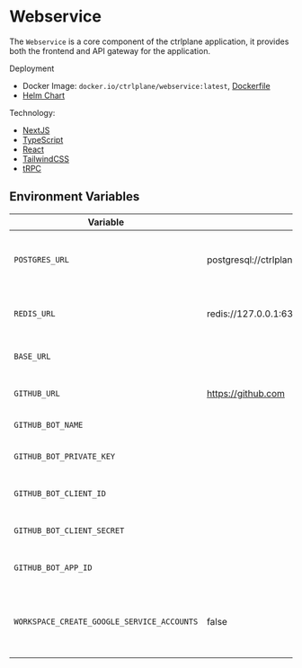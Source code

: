 # Webservice

The `Webservice` is a core component of the ctrlplane application, it provides
both the frontend and API gateway for the application.

Deployment

- Docker Image: `docker.io/ctrlplane/webservice:latest`,
  [Dockerfile](https://github.com/ctrlplanedev/ctrlplane/blob/main/apps/webservice/Dockerfile)
- [Helm Chart](https://github.com/ctrlplanedev/ctrlcharts/tree/main/charts/ctrlplane/charts/webservice)

Technology:

- [NextJS](https://nextjs.org/)
- [TypeScript](https://www.typescriptlang.org/)
- [React](https://react.dev/)
- [TailwindCSS](https://tailwindcss.com/)
- [tRPC](https://trpc.io/)

## Environment Variables

| Variable                                   | Default                                                   | Description                                               | Optional |
| ------------------------------------------ | --------------------------------------------------------- | --------------------------------------------------------- | -------- |
| `POSTGRES_URL`                             | postgresql://ctrlplane:ctrlplane@127.0.0.1:5432/ctrlplane | URL for connecting to the PostgreSQL database.            | No       |
| `REDIS_URL`                                | redis://127.0.0.1:6379                                    | URL for connecting to the Redis database.                 | No       |
| `BASE_URL`                                 |                                                           | URL for GitHub instance.                                  | No       |
| `GITHUB_URL`                               | https://github.com                                        | URL for GitHub integration.                               | Yes      |
| `GITHUB_BOT_NAME`                          |                                                           | Name of the GitHub bot.                                   | Yes      |
| `GITHUB_BOT_PRIVATE_KEY`                   |                                                           | Private key for the GitHub bot.                           | Yes      |
| `GITHUB_BOT_CLIENT_ID`                     |                                                           | Client ID for the GitHub bot.                             | Yes      |
| `GITHUB_BOT_CLIENT_SECRET`                 |                                                           | Client secret for the GitHub bot.                         | Yes      |
| `GITHUB_BOT_APP_ID`                        |                                                           | App ID for the GitHub bot.                                | Yes      |
| `WORKSPACE_CREATE_GOOGLE_SERVICE_ACCOUNTS` | false                                                     | Whether to create Google service accounts for workspaces. | Yes      |
